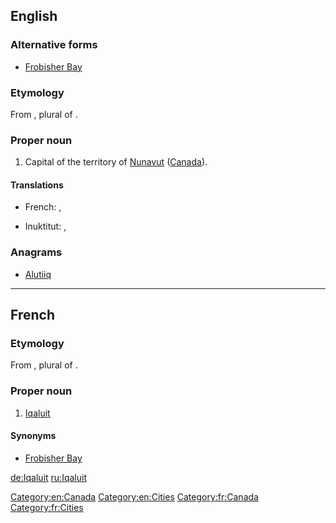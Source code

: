==English==
{{wikipedia}}

===Alternative forms===
* [[Frobisher Bay]] {{qualifier|former name}}

===Etymology===
From {{etyl|ike}} {{term|ᐃᖃᓗᐃᑦ||place of fish|sc=Cans}}, plural of {{term|ᐃᖃᓗᒃ||fish|tr=[[iqaluk]]|sc=Cans}}.

===Proper noun===
{{en-proper noun}}

# Capital of the territory of [[Nunavut]] ([[Canada]]).

====Translations====
{{trans-top}}
* French: {{t|fr|Iqaluit}} , {{t|fr|Frobisher Bay}}
{{trans-mid}}
* Inuktitut: {{t|ik|ᐃᖃᓗᐃᑦ}} , {{t|ik|Iqaluit}}
{{trans-bottom}}

===Anagrams===
* [[Alutiiq#English|Alutiiq]]

[[Category:en:Canada]]
[[Category:en:Cities]]

----
==French==
===Etymology===
From {{etyl|ike|fr}} {{term|ᐃᖃᓗᐃᑦ||place of fish|sc=Cans}}, plural of {{term|ᐃᖃᓗᒃ||fish|tr=[[iqaluk]]|sc=Cans}}.
===Proper noun===
{{fr-proper-noun}}

# [[#English|Iqaluit]] {{gloss|Capital of the territory of [[Nunavut]] ([[Canada]]).}}

====Synonyms====
* [[Frobisher Bay]] {{qualifier|former name}}

[[Category:fr:Canada]]
[[Category:fr:Cities]]

[[de:Iqaluit]]
[[ru:Iqaluit]]